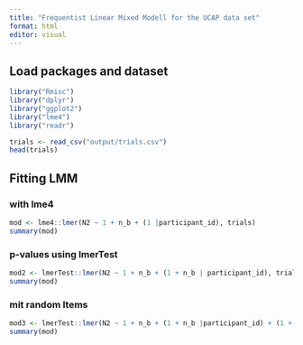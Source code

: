 ```yaml
---
title: "Frequentist Linear Mixed Modell for the UCAP data set"
format: html
editor: visual
---
```


## Load packages and dataset

```r
library("Rmisc")
library("dplyr")
library("ggplot2")
library("lme4")
library("readr")
```

```r
trials <- read_csv("output/trials.csv")
head(trials)
```

## Fitting LMM

### with lme4

```r
mod <- lme4::lmer(N2 ~ 1 + n_b + (1 |participant_id), trials)
summary(mod)
```

### p-values using lmerTest

```r
mod2 <- lmerTest::lmer(N2 ~ 1 + n_b + (1 + n_b | participant_id), trials)
summary(mod)
```

### mit random Items

```r
mod3 <- lmerTest::lmer(N2 ~ 1 + n_b + (1 + n_b |participant_id) + (1 + n_b | Objektpaar), trials)
summary(mod)
```
